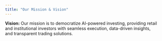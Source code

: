 ```yaml
---
title: "Our Mission & Vision"
---
```


**Vision:** Our mission is to democratize AI-powered investing, providing retail and institutional investors with seamless execution, data-driven insights, and transparent trading solutions.